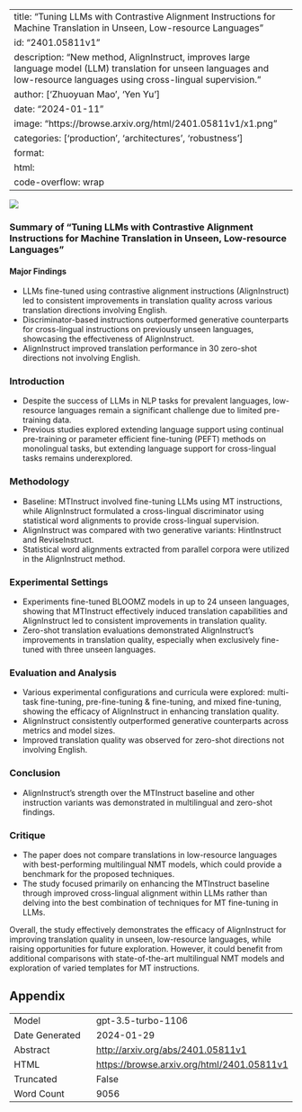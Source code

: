 
---
title: "Tuning LLMs with Contrastive Alignment Instructions for Machine Translation in Unseen, Low-resource Languages"
id: "2401.05811v1"
description: "New method, AlignInstruct, improves large language model (LLM) translation for unseen languages and low-resource languages using cross-lingual supervision."
author: ['Zhuoyuan Mao', 'Yen Yu']
date: "2024-01-11"
image: "https://browse.arxiv.org/html/2401.05811v1/x1.png"
categories: ['production', 'architectures', 'robustness']
format:
  html:
    code-overflow: wrap
---

![](https://browse.arxiv.org/html/2401.05811v1/x1.png)

### Summary of "Tuning LLMs with Contrastive Alignment Instructions for Machine Translation in Unseen, Low-resource Languages"

#### Major Findings
- LLMs fine-tuned using contrastive alignment instructions (AlignInstruct) led to consistent improvements in translation quality across various translation directions involving English.
- Discriminator-based instructions outperformed generative counterparts for cross-lingual instructions on previously unseen languages, showcasing the effectiveness of AlignInstruct.
- AlignInstruct improved translation performance in 30 zero-shot directions not involving English.
  
### Introduction
- Despite the success of LLMs in NLP tasks for prevalent languages, low-resource languages remain a significant challenge due to limited pre-training data.
- Previous studies explored extending language support using continual pre-training or parameter efficient fine-tuning (PEFT) methods on monolingual tasks, but extending language support for cross-lingual tasks remains underexplored.

### Methodology
- Baseline: MTInstruct involved fine-tuning LLMs using MT instructions, while AlignInstruct formulated a cross-lingual discriminator using statistical word alignments to provide cross-lingual supervision.
- AlignInstruct was compared with two generative variants: HintInstruct and ReviseInstruct.
- Statistical word alignments extracted from parallel corpora were utilized in the AlignInstruct method.

### Experimental Settings
- Experiments fine-tuned BLOOMZ models in up to 24 unseen languages, showing that MTInstruct effectively induced translation capabilities and AlignInstruct led to consistent improvements in translation quality.
- Zero-shot translation evaluations demonstrated AlignInstruct's improvements in translation quality, especially when exclusively fine-tuned with three unseen languages.

### Evaluation and Analysis
- Various experimental configurations and curricula were explored: multi-task fine-tuning, pre-fine-tuning & fine-tuning, and mixed fine-tuning, showing the efficacy of AlignInstruct in enhancing translation quality.
- AlignInstruct consistently outperformed generative counterparts across metrics and model sizes.
- Improved translation quality was observed for zero-shot directions not involving English.

### Conclusion
- AlignInstruct's strength over the MTInstruct baseline and other instruction variants was demonstrated in multilingual and zero-shot findings.
  
### Critique
- The paper does not compare translations in low-resource languages with best-performing multilingual NMT models, which could provide a benchmark for the proposed techniques.
- The study focused primarily on enhancing the MTInstruct baseline through improved cross-lingual alignment within LLMs rather than delving into the best combination of techniques for MT fine-tuning in LLMs.

Overall, the study effectively demonstrates the efficacy of AlignInstruct for improving translation quality in unseen, low-resource languages, while raising opportunities for future exploration. However, it could benefit from additional comparisons with state-of-the-art multilingual NMT models and exploration of varied templates for MT instructions.

## Appendix

|          |          |
|----------|----------|
| Model     | gpt-3.5-turbo-1106       |
| Date Generated     | 2024-01-29       |
| Abstract | [http://arxiv.org/abs/2401.05811v1](http://arxiv.org/abs/2401.05811v1)        |
| HTML     | [https://browse.arxiv.org/html/2401.05811v1](https://browse.arxiv.org/html/2401.05811v1)       |
| Truncated       | False       |
| Word Count       | 9056       |